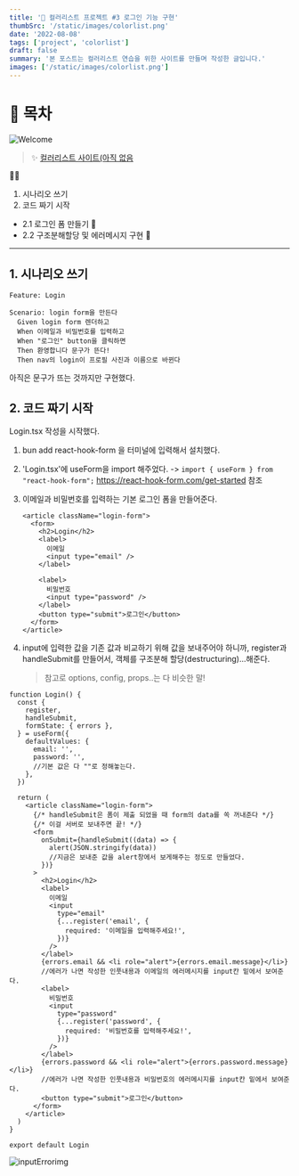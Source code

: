 ```yaml
---
title: '🎉 컬러리스트 프로젝트 #3 로그인 기능 구현'
thumbSrc: '/static/images/colorlist.png'
date: '2022-08-08'
tags: ['project', 'colorlist']
draft: false
summary: '본 포스트는 컬러리스트 연습을 위한 사이트를 만들며 작성한 글입니다.'
images: ['/static/images/colorlist.png']
---
```


# 📌 목차

![Welcome](/static/images/colorlist.png)

> ✨ [컬러리스트 사이트(아직 없음](https://www.)

💁🏻

1. 시나리오 쓰기
2. 코드 짜기 시작

- 2.1 로그인 폼 만들기 🥚
- 2.2 구조분해할당 및 에러메시지 구현 🥚

---

## 1. 시나리오 쓰기

```feature
Feature: Login

Scenario: login form을 만든다
  Given login form 렌더하고
  When 이메일과 비밀번호를 입력하고
  When "로그인" button을 클릭하면
  Then 환영합니다 문구가 뜬다!
  Then nav의 login이 프로필 사진과 이름으로 바뀐다
```

아직은 문구가 뜨는 것까지만 구현했다.

## 2. 코드 짜기 시작

Login.tsx 작성을 시작했다.

1. bun add react-hook-form 을 터미널에 입력해서 설치했다.
2. 'Login.tsx'에 useForm을 import 해주었다.
   -> `import { useForm } from "react-hook-form";` <ln />
   https://react-hook-form.com/get-started 참조
3. 이메일과 비밀번호를 입력하는 기본 로그인 폼을 만들어준다.

   ```tsx
   <article className="login-form">
     <form>
       <h2>Login</h2>
       <label>
         이메일
         <input type="email" />
       </label>

       <label>
         비밀번호
         <input type="password" />
       </label>
       <button type="submit">로그인</button>
     </form>
   </article>
   ```

4. input에 입력한 값을 기존 값과 비교하기 위해 값을 보내주어야 하니까, <ln />
   register과 handleSubmit를 만들어서, 객체를 구조분해 할당(destructuring)...해준다.

   > 참고로 options, config, props..는 다 비슷한 말!

```tsx
function Login() {
  const {
    register,
    handleSubmit,
    formState: { errors },
  } = useForm({
    defaultValues: {
      email: '',
      password: '',
      //기본 값은 다 ""로 정해놓는다.
    },
  })

  return (
    <article className="login-form">
      {/* handleSubmit은 폼이 제출 되었을 때 form의 data를 쏙 꺼내준다 */}
      {/* 이걸 서버로 보내주면 끝! */}
      <form
        onSubmit={handleSubmit((data) => {
          alert(JSON.stringify(data))
          //지금은 보내준 값을 alert창에서 보게해주는 정도로 만들었다.
        })}
      >
        <h2>Login</h2>
        <label>
          이메일
          <input
            type="email"
            {...register('email', {
              required: '이메일을 입력해주세요!',
            })}
          />
        </label>
        {errors.email && <li role="alert">{errors.email.message}</li>}
        //에러가 나면 작성한 인풋내용과 이메일의 에러메시지를 input칸 밑에서 보여준다.
        <label>
          비밀번호
          <input
            type="password"
            {...register('password', {
              required: '비밀번호를 입력해주세요!',
            })}
          />
        </label>
        {errors.password && <li role="alert">{errors.password.message}</li>}
        //에러가 나면 작성한 인풋내용과 비밀번호의 에러메시지를 input칸 밑에서 보여준다.
        <button type="submit">로그인</button>
      </form>
    </article>
  )
}

export default Login
```

![inputErrorimg](/Users/lisyongsyong/repository/blog/public/static/images/inputError.webp)
